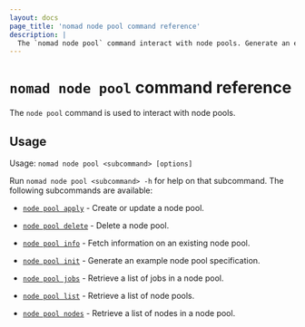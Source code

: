 ```yaml
---
layout: docs
page_title: 'nomad node pool command reference'
description: |
  The `nomad node pool` command interact with node pools. Generate an example node pool specification. Create, update, and delete a node pool. Display a list of node pools and information about a specific node pool. Display jobs and nodes in a node pool.
---
```


# `nomad node pool` command reference

The `node pool` command is used to interact with node pools.

## Usage

Usage: `nomad node pool <subcommand> [options]`

Run `nomad node pool <subcommand> -h` for help on that subcommand. The
following subcommands are available:

- [`node pool apply`][apply] - Create or update a node pool.

- [`node pool delete`][delete] - Delete a node pool.

- [`node pool info`][info] - Fetch information on an existing node pool.

- [`node pool init`][init] - Generate an example node pool specification.

- [`node pool jobs`][jobs] - Retrieve a list of jobs in a node pool.

- [`node pool list`][list] - Retrieve a list of node pools.

- [`node pool nodes`][nodes] - Retrieve a list of nodes in a node pool.

[apply]: /nomad/docs/commands/node-pool/apply
[delete]: /nomad/docs/commands/node-pool/delete
[info]: /nomad/docs/commands/node-pool/info
[init]: /nomad/docs/commands/node-pool/init
[jobs]: /nomad/docs/commands/node-pool/jobs
[list]: /nomad/docs/commands/node-pool/list
[nodes]: /nomad/docs/commands/node-pool/nodes
